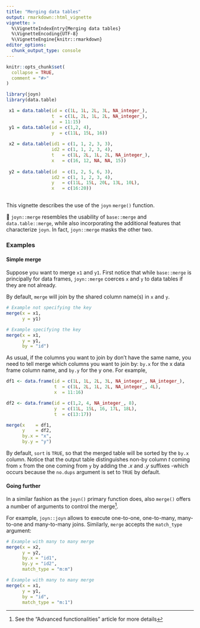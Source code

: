 ```yaml
---
title: "Merging data tables"
output: rmarkdown::html_vignette
vignette: >
  %\VignetteIndexEntry{Merging data tables}
  %\VignetteEncoding{UTF-8}
  %\VignetteEngine{knitr::rmarkdown}
editor_options: 
  chunk_output_type: console
---
```


```r
knitr::opts_chunk$set(
  collapse = TRUE,
  comment = "#>"
)
```

```r

library(joyn)
library(data.table)

 x1 = data.table(id = c(1L, 1L, 2L, 3L, NA_integer_),
                 t  = c(1L, 2L, 1L, 2L, NA_integer_),
                 x  = 11:15)
 y1 = data.table(id = c(1,2, 4),
                 y  = c(11L, 15L, 16))
 
 x2 = data.table(id1 = c(1, 1, 2, 3, 3),
                 id2 = c(1, 1, 2, 3, 4),
                 t   = c(1L, 2L, 1L, 2L, NA_integer_),
                 x   = c(16, 12, NA, NA, 15))
 
 y2 = data.table(id  = c(1, 2, 5, 6, 3),
                 id2 = c(1, 1, 2, 3, 4),
                 y   = c(11L, 15L, 20L, 13L, 10L),
                 x   = c(16:20))
 
```

This vignette describes the use of the `joyn` `merge()` function.

🔀 `joyn::merge` resembles the usability of `base::merge` and `data.table::merge`, while also incorporating the additional features that characterize `joyn`. In fact, `joyn::merge` masks the other two.

### Examples

#### Simple merge

Suppose you want to merge `x1` and `y1`. First notice that while `base::merge` is principally for data frames, `joyn::merge` coerces `x` and `y` to data tables if they are not already.

By default, `merge` will join by the shared column name(s) in `x` and `y`.

```r

# Example not specifying the key
merge(x = x1, 
      y = y1)

# Example specifying the key
merge(x = x1, 
      y = y1,
      by = "id")

```

As usual, if the columns you want to join by don’t have the same name, you need to tell merge which columns you want to join by: `by.x` for the x data frame column name, and `by.y` for the y one. For example,

```r

df1 <- data.frame(id = c(1L, 1L, 2L, 3L, NA_integer_, NA_integer_),
                  t  = c(1L, 2L, 1L, 2L, NA_integer_, 4L),
                  x  = 11:16)

df2 <- data.frame(id = c(1,2, 4, NA_integer_, 8),
                  y  = c(11L, 15L, 16, 17L, 18L),
                  t  = c(13:17))

merge(x    = df1,
      y    = df2,
      by.x = "x",
      by.y = "y")

```

By default, `sort` is `TRUE`, so that the merged table will be sorted by the `by.x` column. Notice that the output table distinguishes non-by column *t* coming from `x` from the one coming from `y` by adding the *.x* and *.y* suffixes -which occurs because the `no.dups` argument is set to `TRUE` by default.

#### Going further

In a similar fashion as the `joyn()` primary function does, also `merge()` offers a number of arguments to control the merge[^1].

[^1]: See the "Advanced functionalities" article for more details

For example, `joyn::joyn` allows to execute one-to-one, one-to-many, many-to-one and many-to-many joins. Similarly, `merge` accepts the `match_type` argument:

```r

# Example with many to many merge
merge(x = x2,
      y = y2,
      by.x = "id1",
      by.y = "id2",
      match_type = "m:m")

# Example with many to many merge
merge(x = x1,
      y = y1,
      by = "id",
      match_type = "m:1")


```
